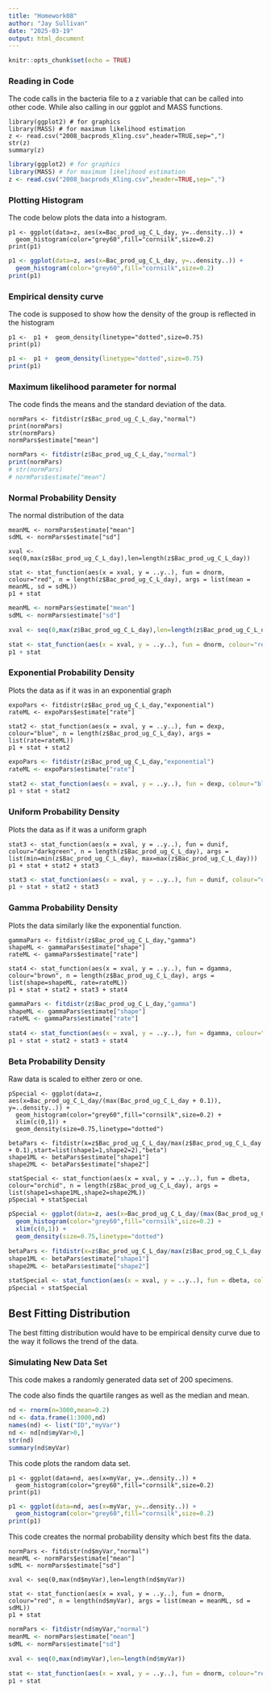 ```yaml
---
title: "Homework08"
author: "Jay Sullivan"
date: "2025-03-19"
output: html_document
---
```

```r
knitr::opts_chunk$set(echo = TRUE)
```

### Reading in Code

The code calls in the bacteria file to a z variable that can be called into other code. While also calling in our ggplot and MASS functions.
```plaintext
library(ggplot2) # for graphics
library(MASS) # for maximum likelihood estimation
z <- read.csv("2008_bacprods_Kling.csv",header=TRUE,sep=",")
str(z)
summary(z)
```   
```r
library(ggplot2) # for graphics
library(MASS) # for maximum likelihood estimation
z <- read.csv("2008_bacprods_Kling.csv",header=TRUE,sep=",")
```   
### Plotting Histogram
The code below plots the data into a histogram.
```plaintext
p1 <- ggplot(data=z, aes(x=Bac_prod_ug_C_L_day, y=..density..)) +
  geom_histogram(color="grey60",fill="cornsilk",size=0.2)
print(p1)
```
```r
p1 <- ggplot(data=z, aes(x=Bac_prod_ug_C_L_day, y=..density..)) +
  geom_histogram(color="grey60",fill="cornsilk",size=0.2)
print(p1)
```

### Empirical density curve
The code is supposed to show how the density of the group is reflected in the histogram
```plaintext
p1 <-  p1 +  geom_density(linetype="dotted",size=0.75)
print(p1)
```
```r
p1 <-  p1 +  geom_density(linetype="dotted",size=0.75)
print(p1)
```

### Maximum likelihood parameter for normal
The code finds the means and the standard deviation of the data.
```plaintext
normPars <- fitdistr(z$Bac_prod_ug_C_L_day,"normal")
print(normPars)
str(normPars)
normPars$estimate["mean"]
```
```r
normPars <- fitdistr(z$Bac_prod_ug_C_L_day,"normal")
print(normPars)
# str(normPars)
# normPars$estimate["mean"]
```

### Normal Probability Density
The normal distribution of the data
```plaintext
meanML <- normPars$estimate["mean"]
sdML <- normPars$estimate["sd"]

xval <- seq(0,max(z$Bac_prod_ug_C_L_day),len=length(z$Bac_prod_ug_C_L_day))

stat <- stat_function(aes(x = xval, y = ..y..), fun = dnorm, colour="red", n = length(z$Bac_prod_ug_C_L_day), args = list(mean = meanML, sd = sdML))
p1 + stat
```
```r
meanML <- normPars$estimate["mean"]
sdML <- normPars$estimate["sd"]

xval <- seq(0,max(z$Bac_prod_ug_C_L_day),len=length(z$Bac_prod_ug_C_L_day))

stat <- stat_function(aes(x = xval, y = ..y..), fun = dnorm, colour="red", n = length(z$Bac_prod_ug_C_L_day), args = list(mean = meanML, sd = sdML))
p1 + stat
```

### Exponential Probability Density
Plots the data as if it was in an exponential graph
```plaintext
expoPars <- fitdistr(z$Bac_prod_ug_C_L_day,"exponential")
rateML <- expoPars$estimate["rate"]

stat2 <- stat_function(aes(x = xval, y = ..y..), fun = dexp, colour="blue", n = length(z$Bac_prod_ug_C_L_day), args = list(rate=rateML))
p1 + stat + stat2
```
```r
expoPars <- fitdistr(z$Bac_prod_ug_C_L_day,"exponential")
rateML <- expoPars$estimate["rate"]

stat2 <- stat_function(aes(x = xval, y = ..y..), fun = dexp, colour="blue", n = length(z$Bac_prod_ug_C_L_day), args = list(rate=rateML))
p1 + stat + stat2
```

### Uniform Probability Density
Plots the data as if it was a uniform graph
```plaintext
stat3 <- stat_function(aes(x = xval, y = ..y..), fun = dunif, colour="darkgreen", n = length(z$Bac_prod_ug_C_L_day), args = list(min=min(z$Bac_prod_ug_C_L_day), max=max(z$Bac_prod_ug_C_L_day)))
p1 + stat + stat2 + stat3
```
```r
stat3 <- stat_function(aes(x = xval, y = ..y..), fun = dunif, colour="darkgreen", n = length(z$Bac_prod_ug_C_L_day), args = list(min=min(z$Bac_prod_ug_C_L_day), max=max(z$Bac_prod_ug_C_L_day)))
p1 + stat + stat2 + stat3
```

### Gamma Probability Density
Plots the data similarly like the exponential function.
```plaintext
gammaPars <- fitdistr(z$Bac_prod_ug_C_L_day,"gamma")
shapeML <- gammaPars$estimate["shape"]
rateML <- gammaPars$estimate["rate"]

stat4 <- stat_function(aes(x = xval, y = ..y..), fun = dgamma, colour="brown", n = length(z$Bac_prod_ug_C_L_day), args = list(shape=shapeML, rate=rateML))
p1 + stat + stat2 + stat3 + stat4
```
```r
gammaPars <- fitdistr(z$Bac_prod_ug_C_L_day,"gamma")
shapeML <- gammaPars$estimate["shape"]
rateML <- gammaPars$estimate["rate"]

stat4 <- stat_function(aes(x = xval, y = ..y..), fun = dgamma, colour="brown", n = length(z$Bac_prod_ug_C_L_day), args = list(shape=shapeML, rate=rateML))
p1 + stat + stat2 + stat3 + stat4
```

### Beta Probability Density
Raw data is scaled to either zero or one.
```plaintext
pSpecial <- ggplot(data=z, aes(x=Bac_prod_ug_C_L_day/(max(Bac_prod_ug_C_L_day + 0.1)), y=..density..)) +
  geom_histogram(color="grey60",fill="cornsilk",size=0.2) +
  xlim(c(0,1)) +
  geom_density(size=0.75,linetype="dotted")

betaPars <- fitdistr(x=z$Bac_prod_ug_C_L_day/max(z$Bac_prod_ug_C_L_day + 0.1),start=list(shape1=1,shape2=2),"beta")
shape1ML <- betaPars$estimate["shape1"]
shape2ML <- betaPars$estimate["shape2"]

statSpecial <- stat_function(aes(x = xval, y = ..y..), fun = dbeta, colour="orchid", n = length(z$Bac_prod_ug_C_L_day), args = list(shape1=shape1ML,shape2=shape2ML))
pSpecial + statSpecial
```
```r
pSpecial <- ggplot(data=z, aes(x=Bac_prod_ug_C_L_day/(max(Bac_prod_ug_C_L_day + 0.1)), y=..density..)) +
  geom_histogram(color="grey60",fill="cornsilk",size=0.2) +
  xlim(c(0,1)) +
  geom_density(size=0.75,linetype="dotted")

betaPars <- fitdistr(x=z$Bac_prod_ug_C_L_day/max(z$Bac_prod_ug_C_L_day + 0.1),start=list(shape1=1,shape2=2),"beta")
shape1ML <- betaPars$estimate["shape1"]
shape2ML <- betaPars$estimate["shape2"]

statSpecial <- stat_function(aes(x = xval, y = ..y..), fun = dbeta, colour="orchid", n = length(z$Bac_prod_ug_C_L_day), args = list(shape1=shape1ML,shape2=shape2ML))
pSpecial + statSpecial
```

## Best Fitting Distribution
The best fitting distribution would have to be empirical density curve due to the way it follows the trend of the data.

### Simulating New Data Set
This code makes a randomly generated data set of 200 specimens.   


The code also finds the quartile ranges as well as the median and mean.
```r
nd <- rnorm(n=3000,mean=0.2)
nd <- data.frame(1:3000,nd)
names(nd) <- list("ID","myVar")
nd <- nd[nd$myVar>0,]
str(nd)
summary(nd$myVar)
```

This code plots the random data set.
```plaintext
p1 <- ggplot(data=nd, aes(x=myVar, y=..density..)) +
  geom_histogram(color="grey60",fill="cornsilk",size=0.2)
print(p1)
```
```r
p1 <- ggplot(data=nd, aes(x=myVar, y=..density..)) +
  geom_histogram(color="grey60",fill="cornsilk",size=0.2)
print(p1)
```

This code creates the normal probability density which best fits the data.
```plaintext
normPars <- fitdistr(nd$myVar,"normal")
meanML <- normPars$estimate["mean"]
sdML <- normPars$estimate["sd"]

xval <- seq(0,max(nd$myVar),len=length(nd$myVar))

stat <- stat_function(aes(x = xval, y = ..y..), fun = dnorm, colour="red", n = length(nd$myVar), args = list(mean = meanML, sd = sdML))
p1 + stat
```
```r
normPars <- fitdistr(nd$myVar,"normal")
meanML <- normPars$estimate["mean"]
sdML <- normPars$estimate["sd"]

xval <- seq(0,max(nd$myVar),len=length(nd$myVar))

stat <- stat_function(aes(x = xval, y = ..y..), fun = dnorm, colour="red", n = length(nd$myVar), args = list(mean = meanML, sd = sdML))
p1 + stat

```
